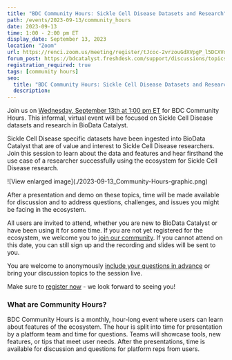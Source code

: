 ```yaml
---
title: "BDC Community Hours: Sickle Cell Disease Datasets and Research"
path: /events/2023-09-13/community_hours
date: 2023-09-13
time: 1:00 - 2:00 pm ET
display_date: September 13, 2023
location: "Zoom"
url: https://renci.zoom.us/meeting/register/tJcoc-2vrzouGdXVpgP_l5DCXVd1ONu-nNgj
forum_post: https://bdcatalyst.freshdesk.com/support/discussions/topics/60000407567
registration_required: true
tags: [community hours]
seo:
  title: "BDC Community Hours: Sickle Cell Disease Datasets and Research"
  description:
---
```

Join us on [Wednesday, September 13th at 1:00 pm ET](https://renci.zoom.us/meeting/register/tJcoc-2vrzouGdXVpgP_l5DCXVd1ONu-nNgj) for BDC Community Hours. This informal, virtual event  will be focused on Sickle Cell Disease datasets and research in BioData Catalyst. 

Sickle Cell Disease specific datasets have been ingested into BioData Catalyst that are of value and interest to Sickle Cell Disease researchers. Join this session to learn about the data and features and hear firsthand the use case of a researcher successfully using the ecosystem for Sickle Cell Disease research.

<div class="blog-image-section twothirds-width-image blog-image-right">
  ![View enlarged image](./2023-09-13_Community-Hours-graphic.png)
</div>

After a presentation and demo on these topics, time will be made available for discussion and to address questions, challenges, and issues you might be facing in the ecosystem.



All users are invited to attend, whether you are new to BioData Catalyst or have been using it for some time. If you are not yet registered for the ecosystem, we welcome you to [join our community](/join-bdc). If you cannot attend on this date, you can still sign up and the recording and slides will be sent to you.

You are welcome to anonymously [include your questions in advance](https://forms.gle/JpNWQbLXoxzro5zi9) or bring your discussion topics to the session live.

Make sure to [register now](https://renci.zoom.us/meeting/register/tJcoc-2vrzouGdXVpgP_l5DCXVd1ONu-nNgj) - we look forward to seeing you!

### What are Community Hours?

BDC Community Hours is a monthly, hour-long event where users can learn about features of the ecosystem. The hour is split into time for presentation by a platform team and time for questions. Teams will showcase tools, new features, or tips that meet user needs. After the presentations, time is available for discussion and questions for platform reps from users.